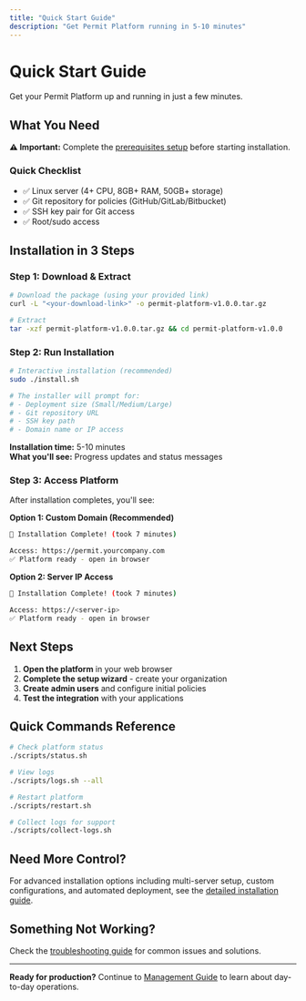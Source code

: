 ```yaml
---
title: "Quick Start Guide"
description: "Get Permit Platform running in 5-10 minutes"
---
```


# Quick Start Guide

Get your Permit Platform up and running in just a few minutes.

## What You Need

<div className="bg-blue-50 border-l-4 border-blue-400 p-4 my-4">
  <div className="flex">
    <div className="ml-3">
      <p className="text-sm text-blue-700">
        <strong>⚠️ Important:</strong> Complete the <a href="/how-to/deploy/on-prem/prerequisites" className="underline">prerequisites setup</a> before starting installation.
      </p>
    </div>
  </div>
</div>

### Quick Checklist
- ✅ Linux server (4+ CPU, 8GB+ RAM, 50GB+ storage)
- ✅ Git repository for policies (GitHub/GitLab/Bitbucket)
- ✅ SSH key pair for Git access
- ✅ Root/sudo access

## Installation in 3 Steps

### Step 1: Download & Extract
```bash
# Download the package (using your provided link)
curl -L "<your-download-link>" -o permit-platform-v1.0.0.tar.gz

# Extract
tar -xzf permit-platform-v1.0.0.tar.gz && cd permit-platform-v1.0.0
```

### Step 2: Run Installation
```bash
# Interactive installation (recommended)
sudo ./install.sh

# The installer will prompt for:
# - Deployment size (Small/Medium/Large)
# - Git repository URL
# - SSH key path
# - Domain name or IP access
```

<div className="bg-green-50 border-l-4 border-green-400 p-4 my-4">
  <div className="flex">
    <div className="ml-3">
      <p className="text-sm text-green-700">
        <strong>Installation time:</strong> 5-10 minutes<br/>
        <strong>What you'll see:</strong> Progress updates and status messages
      </p>
    </div>
  </div>
</div>

### Step 3: Access Platform

After installation completes, you'll see:

**Option 1: Custom Domain (Recommended)**
```bash
🎉 Installation Complete! (took 7 minutes)

Access: https://permit.yourcompany.com
✅ Platform ready - open in browser
```

**Option 2: Server IP Access**
```bash
🎉 Installation Complete! (took 7 minutes)

Access: https://<server-ip>
✅ Platform ready - open in browser
```

## Next Steps

1. **Open the platform** in your web browser
2. **Complete the setup wizard** - create your organization
3. **Create admin users** and configure initial policies
4. **Test the integration** with your applications

## Quick Commands Reference

```bash
# Check platform status
./scripts/status.sh

# View logs
./scripts/logs.sh --all

# Restart platform
./scripts/restart.sh

# Collect logs for support
./scripts/collect-logs.sh
```

## Need More Control?

For advanced installation options including multi-server setup, custom configurations, and automated deployment, see the [detailed installation guide](/how-to/deploy/on-prem/installation).

## Something Not Working?

Check the [troubleshooting guide](/how-to/deploy/on-prem/troubleshooting) for common issues and solutions.

---

**Ready for production?** Continue to [Management Guide](/how-to/deploy/on-prem/management) to learn about day-to-day operations.